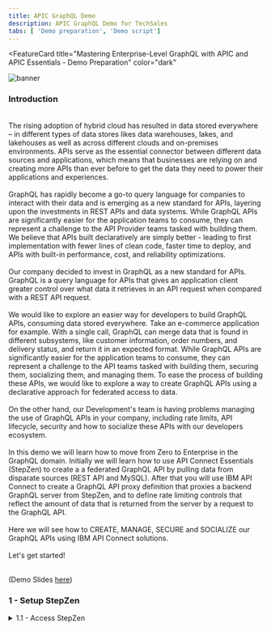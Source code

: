 ```yaml
---
title: APIC GraphQL Demo
description: APIC GraphQL Demo for TechSales
tabs: [ 'Demo preparation', 'Demo script']
---
```



<FeatureCard
  title="Mastering Enterprise-Level GraphQL with APIC and APIC Essentials - Demo Preparation"
  color="dark"
  >

![banner](./images/banner.png)

</FeatureCard>

<span id="place1"></span>

### Introduction
<br/>
The rising adoption of hybrid cloud has resulted in data stored everywhere – in different types of data stores likes data warehouses, lakes, and lakehouses as well as across different clouds and on-premises environments. APIs serve as the essential connector between different data sources and applications, which means that businesses are relying on and creating more APIs than ever before to get the data they need to power their applications and experiences.
<br/><br/>
GraphQL has rapidly become a go-to query language for companies to interact with their data and is emerging as a new standard for APIs, layering upon the investments in REST APIs and data systems. While GraphQL APIs are significantly easier for the application teams to consume, they can represent a challenge to the API Provider teams tasked with building them.  We believe that APIs built declaratively are simply better - leading to first implementation with fewer lines of clean code, faster time to deploy, and APIs with built-in performance, cost, and reliability optimizations.
<br/><br/>
Our company decided to invest in GraphQL as a new standard for APIs. GraphQL is a query language for APIs that gives an application client greater control over what data it retrieves in an API request when compared with a REST API request.
<br/><br/>
We would like to explore an easier way for developers to build GraphQL APIs, consuming data stored everywhere. Take an e-commerce application for example. With a single call, GraphQL can merge data that is found in different subsystems, like customer information, order numbers, and delivery status, and return it in an expected format. While GraphQL APIs are significantly easier for the application teams to consume, they can represent a challenge to the API teams tasked with building them, securing them, socializing them, and managing them. To ease the process of building these APIs, we would like to explore a way to create GraphQL APIs using a declarative approach for federated access to data.
<br/><br/>
On the other hand, our Development's team is having problems managing the use of GraphQL APIs in your company, including rate limits, API lifecycle, security and how to socialize these APIs with our developers ecosystem.
<br/><br/>
In this demo we will learn how to move from Zero to Enterprise in the GraphQL domain. Initially we will learn how to use API Connect Essentials (StepZen) to create a a federated GraphQL API by pulling data from disparate sources (REST API and MySQL). After that you will use IBM API Connect to create a GraphQL API proxy definition that proxies a backend GraphQL server from StepZen, and to define rate limiting controls that reflect the amount of data that is returned from the server by a request to the GraphQL API.
<br/><br/>
Here we will see how to CREATE, MANAGE, SECURE and SOCIALIZE our GraphQL APIs using IBM API Connect solutions.
<br/><br/>
Let's get started!<br/><br/>

(Demo Slides <a href="https://github.com/ibm-integration/learninghub/blob/main/src/pages/demos/mq-techsales/files/APICSlides.pptx" target="_blank" rel="noreferrer">here</a>)
<br/>


### 1 - Setup StepZen

<details>
<summary>1.1 - Access StepZen</summary>
&nbsp;
&nbsp;
**Narration**

StepZen enables developers to easily build and deploy a single GraphQL API that gets the data they need from multiple backends. The StepZen CLI is the primary tool for creating, uploading, deploying and testing your StepZen API. The StepZen CLI enables you use to manage your StepZen schemas, configurations, and endpoints. The CLI also comes with a built-in Schema Explorer that enables you to explore and test the API you’ve deployed locally from your browser.


We already installed StepZen CLI here. Now we need to get the details about our StepZen account. For this demo we are using a free StepZen account, let's log in here.


***

**Action** &nbsp; 1.1.1

On a browser window open the <a href="http://www.stepzen.com" target="_blank">URL below</a> (1) and click on **Log In** link (2).

```
 http://www.stepzen.com
```
&nbsp;
&nbsp;
  ![](images/setup-sz-2.png)


***

**Action** &nbsp; 1.1.2

**Log in** with your *username* and *password*.


  ![](images/setup-sz-3.png)

***
</details>
